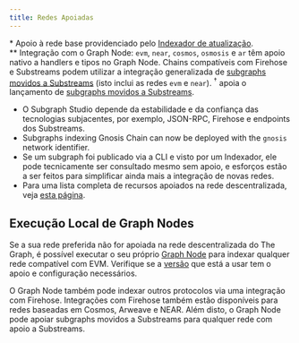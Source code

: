 ```yaml
---
title: Redes Apoiadas
---
```




<SupportedNetworksTable networks={props.networks} />

\* Apoio à rede base providenciado pelo [Indexador de atualização](https://thegraph.com/blog/upgrade-indexer/).  
\*\* Integração com o Graph Node: `evm`, `near`, `cosmos`, `osmosis` e `ar` têm apoio nativo a handlers e tipos no Graph Node. Chains compatíveis com Firehose e Substreams podem utilizar a integração generalizada de [subgraphs movidos a Substreams](/cookbook/substreams-powered-subgraphs) (isto inclui as redes `evm` e `near`). &#8288;<sup>†</sup> apoia o lançamento de [subgraphs movidos a Substreams](/cookbook/substreams-powered-subgraphs).

- O Subgraph Studio depende da estabilidade e da confiança das tecnologias subjacentes, por exemplo, JSON-RPC, Firehose e endpoints dos Substreams.
- Subgraphs indexing Gnosis Chain can now be deployed with the `gnosis` network identifier.
- Se um subgraph foi publicado via a CLI e visto por um Indexador, ele pode tecnicamente ser consultado mesmo sem apoio, e esforços estão a ser feitos para simplificar ainda mais a integração de novas redes.
- Para uma lista completa de recursos apoiados na rede descentralizada, veja [esta página](https://github.com/graphprotocol/indexer/blob/main/docs/feature-support-matrix.md).

## Execução Local de Graph Nodes

Se a sua rede preferida não for apoiada na rede descentralizada do The Graph, é possível executar o seu próprio [Graph Node](https://github.com/graphprotocol/graph-node) para indexar qualquer rede compatível com EVM. Verifique se a [versão](https://github.com/graphprotocol/graph-node/releases) que está a usar tem o apoio e configuração necessários.

O Graph Node também pode indexar outros protocolos via uma integração com Firehose. Integrações com Firehose também estão disponíveis para redes baseadas em Cosmos, Arweave e NEAR. Além disto, o Graph Node pode apoiar subgraphs movidos a Substreams para qualquer rede com apoio a Substreams.
